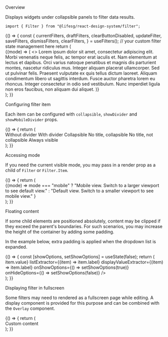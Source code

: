 
<Meta title="Modules/Filter" component={Filter} />

<Title>Filter</Title>

<Secondary>Overview</Secondary>

Displays widgets under collapsible panels to filter data results.

```tsx
import { Filter } from "@lifesg/react-design-system/filter";
```

<Canvas>
    <Story name="Filter">
        {() => {
            const {
                currentFilters,
                draftFilters,
                clearButtonDisabled,
                updateFilter,
                saveFilters,
                dismissFilters,
                clearFilters,
            } = useFilters(); // your custom filter state management here
            return (
                <div style={{ maxWidth: "500px", width: "100vw" }}>
                    <Filter
                        clearButtonDisabled={clearButtonDisabled}
                        onClear={clearFilters}
                        onDismiss={dismissFilters}
                        onDone={saveFilters}
                    >
                        {(mode) => (
                            <>
                                <Filter.Item
                                    title=""
                                    collapsible={false}
                                    showMobileDivider={false}
                                    showDivider={false}
                                >
                                    <SearchFilter
                                        mode={mode}
                                        value={draftFilters.search}
                                        onChange={updateFilter(mode, "search")}
                                    />
                                </Filter.Item>
                                <Filter.Item title="Category 1">
                                    <DateFilter
                                        mode={mode}
                                        value={draftFilters.cat1}
                                        onChange={updateFilter(mode, "cat1")}
                                    />
                                </Filter.Item>
                                <Filter.Item title="Just an example of long content that may wrap to the next line">
                                    Lorem ipsum dolor sit amet, consectetur
                                    adipiscing elit. Morbi venenatis neque
                                    felis, ac tempor erat iaculis et. Nam
                                    elementum at lectus et dapibus. Orci varius
                                    natoque penatibus et magnis dis parturient
                                    montes, nascetur ridiculus mus. Integer
                                    aliquam placerat ullamcorper. Sed ut
                                    pulvinar felis. Praesent vulputate ex quis
                                    tellus dictum laoreet. Aliquam condimentum
                                    libero ut sagittis interdum. Fusce auctor
                                    pharetra lorem eu rhoncus. Integer
                                    consectetur in odio sed vestibulum. Nunc
                                    imperdiet ligula non eros faucibus, non
                                    aliquam dui aliquet.
                                </Filter.Item>
                            </>
                        )}
                    </Filter>
                </div>
            );
        }}
    </Story>
</Canvas>

<Heading3>Configuring filter item</Heading3>

Each item can be configured with `collapsible`, `showDivider` and `showMobileDivider` props.

<Canvas>
    <Story name="Configuring filter item">
        {() => {
            return (
                <div style={{ maxWidth: "500px", width: "100vw" }}>
                    <Filter>
                        <Filter.Item
                            title="No divider"
                            showMobileDivider={false}
                            showDivider={false}
                        >
                            Without divider
                        </Filter.Item>
                        <Filter.Item title="With divider">
                            With divider
                        </Filter.Item>
                        <Filter.Item title="Default">Collapsible</Filter.Item>
                        <Filter.Item>No title, collapsible</Filter.Item>
                        <Filter.Item collapsible={false}>
                            No title, not collapsible
                        </Filter.Item>
                        <Filter.Item
                            title="Not collapsible"
                            collapsible={false}
                        >
                            Always visible
                        </Filter.Item>
                    </Filter>
                </div>
            );
        }}
    </Story>
</Canvas>

<Heading3>Accessing mode</Heading3>

If you need the current visible mode, you may pass in a render prop as a child of `Filter` or `Filter.Item`.

<Canvas>
    <Story name="Accessing mode">
        {() => {
            return (
                <div style={{ maxWidth: "500px", width: "100vw" }}>
                    <Filter>
                        <Filter.Item title="Mode" showMobileDivider={false}>
                            {(mode) =>
                                mode === "mobile"
                                    ? "Mobile view. Switch to a larger viewport to see default view."
                                    : "Default view. Switch to a smaller viewport to see mobile view."
                            }
                        </Filter.Item>
                    </Filter>
                </div>
            );
        }}
    </Story>
</Canvas>

<Heading3>Floating content</Heading3>

If some child elements are positioned absolutely, content may be clipped if they exceed the parent's boundaries.
For such scenarios, you may increase the height of the container by adding some padding.

In the example below, extra padding is applied when the dropdown list is expanded.

<Canvas>
    <Story name="With floating content">
        {() => {
            const [showOptions, setShowOptions] = useState(false);
            return (
                <div style={{ maxWidth: "500px", width: "100vw" }}>
                    <Filter>
                        <Filter.Item
                            title="Category 1"
                            style={{
                                paddingBottom: showOptions ? "17rem" : "1rem",
                            }}
                            showMobileDivider={false}
                        >
                            <Form.Select
                                options={[
                                    {
                                        value: "A",
                                        label: "Option A",
                                    },
                                    {
                                        value: "B",
                                        label: "Option B",
                                    },
                                    {
                                        value: "C",
                                        label: "Option C",
                                    },
                                    {
                                        value: "D",
                                        label: "Option D",
                                    },
                                ]}
                                valueExtractor={(item) => item.value}
                                listExtractor={(item) => item.label}
                                displayValueExtractor={(item) => item.label}
                                onShowOptions={() => setShowOptions(true)}
                                onHideOptions={() => setShowOptions(false)}
                            />
                        </Filter.Item>
                    </Filter>
                </div>
            );
        }}
    </Story>
</Canvas>

<Heading3>Displaying filter in fullscreen</Heading3>

Some filters may need to rendered as a fullscreen page while editing. A display component is provided for this purpose and can be combined with the `Overlay` component.

<Canvas>
    <Story name="Display filter in fullscreen">
        {() => {
            return (
                <div
                    style={{
                        maxWidth: "500px",
                        width: "80vw",
                        height: "80vh",
                        border: "1px solid grey",
                        margin: "auto",
                    }}
                >
                    <Filter.Page>
                        <div style={{ margin: "1rem" }}>Custom content</div>
                    </Filter.Page>
                </div>
            );
        }}
    </Story>
</Canvas>

<PropsTable />
